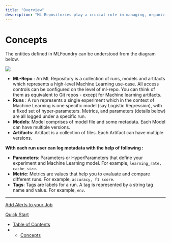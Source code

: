 ```yaml
---
title: "Overview"
description: "ML Repositories play a crucial role in managing, organizing, and tracking machine learning experiments and models. In this guide, we'll explore the key concepts and entities that make up ML Repositories within MLFoundry."
---
```


# Concepts

The entities defined in MLFoundry can be understood from the diagram below.

<Frame caption="Concepts">
  <img src="/images/docs/80d57f4-image_9.png" />
</Frame>

* **ML-Repo** : An ML Repository is a collection of runs, models and artifacts which represents a high-level Machine Learning use-case. All access controls can be configured on the level of ml-repo. You can think of them as equivalent to Git repos - except for Machine learning artifacts.
* **Runs** : A run represents a single experiment which in the context of Machine Learning is one specific model (say Logistic Regression), with a fixed set of hyper-parameters. Metrics, and parameters (details below) are all logged under a specific run.
* **Models**: Model comprises of model file and some metadata. Each Model can have multiple versions.
* **Artifacts**: Artifact is a collection of files. Each Artifact can have multiple versions.

**With each run user can log metadata with the help of following :**

* **Parameters**: Parameters or HyperParameters that define your experiment and Machine Learning model. For example, `learning_rate, cache_size`.
* **Metric**: Metrics are values that help you to evaluate and compare different runs. For example, `accuracy, f1 score`.
* **Tags**: Tags are labels for a run. A tag is represented by a string tag name and value. For example, `env`.

***

[Add Alerts to your Job](/docs/add-alerts-to-your-job)

[Quick Start](/docs/ml-repo-quickstart)

* [Table of Contents](#)
* * [Concepts](#concepts)

